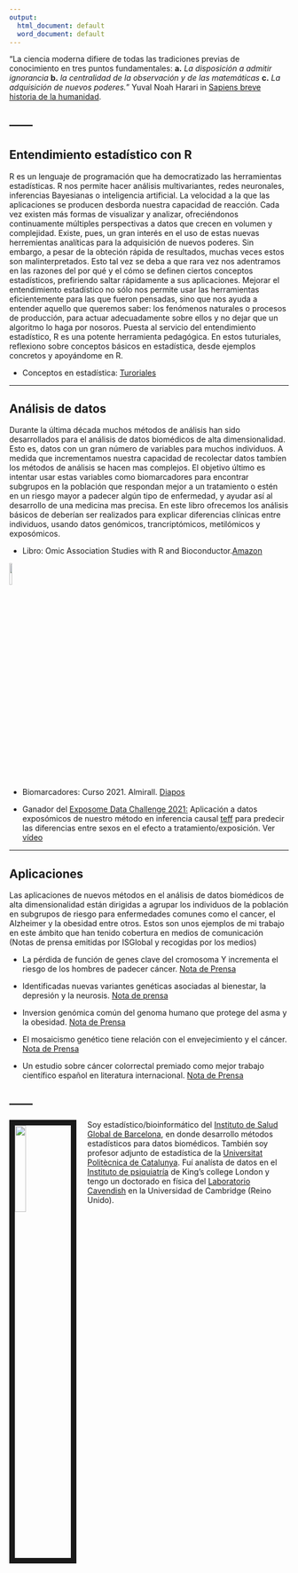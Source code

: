 ```yaml
---
output:
  html_document: default
  word_document: default
---
```

<link rel="stylesheet" href="styles.css" type="text/css">
"La ciencia moderna difiere de todas las tradiciones previas de conocimiento en tres puntos fundamentales: **a.** *La disposición a admitir ignorancia* **b.** *la centralidad de la observación y de las matemáticas* **c.** *La adquisición de nuevos poderes.*" Yuval Noah Harari in [Sapiens breve historia de la humanidad](https://www.ynharari.com/book/sapiens/). 

------
------

## Entendimiento estadístico con R

R es un lenguaje de programación que ha democratizado las herramientas estadísticas. R nos permite hacer análisis multivariantes, redes neuronales, inferencias Bayesianas o inteligencia artificial. La velocidad a la que las aplicaciones se producen desborda nuestra capacidad de reacción. Cada vez existen más formas de visualizar y analizar, ofreciéndonos continuamente múltiples perspectivas a datos que crecen en volumen y complejidad. Existe, pues, un gran interés en el uso de estas nuevas herremientas analíticas para la adquisición de nuevos poderes. Sin embargo, a pesar de la obteción rápida de resultados, muchas veces estos son malinterpretados. Esto tal vez se deba a que rara vez nos adentramos en las razones del por qué y el cómo se definen ciertos conceptos estadísticos, prefiriendo saltar rápidamente a sus aplicaciones. Mejorar el entendimiento estadístico no sólo nos permite usar las herramientas eficientemente para las que fueron pensadas, sino que nos ayuda a entender aquello que queremos saber: los fenómenos naturales o procesos de producción, para actuar adecuadamente sobre ellos y no dejar que un algoritmo lo haga por nosoros. Puesta al servicio del entendimiento estadístico, R es una potente herramienta pedagógica. En estos tuturiales, reflexiono sobre conceptos básicos en estadística, desde ejemplos concretos y apoyándome en R.                

- Conceptos en estadística: [Turoriales](https://alejandro-isglobal.github.io/teaching.html) 

------------------------------------------------------------------------------------------

## Análisis de datos

Durante la última década muchos métodos de análisis han sido desarrollados para el análisis de datos biomédicos de alta dimensionalidad. Esto es, datos con un gran número de variables para muchos individuos. A medida que incrementamos nuestra capacidad de recolectar datos tambíen los métodos de análisis se hacen mas complejos. El objetivo último es intentar usar estas variables como biomarcadores para encontrar subgrupos en la población que respondan mejor a un tratamiento o estén en un riesgo mayor a padecer algún tipo de enfermedad, y ayudar así al desarrollo de una medicina mas precisa. En este libro ofrecemos los análisis básicos de deberían ser realizados para explicar diferencias clínicas entre individuos, usando datos genómicos, trancriptómicos, metilómicos y exposómicos. 

- Libro: Omic Association Studies with R and Bioconductor.[Amazon](https://www.amazon.es/Omic-Association-Studies-R-Bioconductor/dp/1138340561) 

<img src="images/libro.jpg" style="width:10%" url="https://www.amazon.es/Omic-Association-Studies-R-Bioconductor/dp/1138340561">

- Biomarcadores: Curso 2021. Almirall.  [Diapos](https://alejandro-isglobal.github.io/teaching/Biomarkdown.html)

- Ganador del [Exposome Data Challenge 2021:](https://www.isglobal.org/-/exposome-data-analysis-challenge)  Aplicación a datos exposómicos de nuestro método en inferencia causal [teff](https://github.com/teff-package/teff) para predecir las diferencias entre sexos en el efecto a tratamiento/exposición. Ver [vídeo](https://youtu.be/VdS9vT69hMU)  

------------

## Aplicaciones

Las aplicaciones de nuevos métodos en el análisis de datos biomédicos de alta dimensionalidad están dirigidas a agrupar los individuos de la población en subgrupos de riesgo para enfermedades comunes como el cancer, el Alzheimer y la obesidad entre otros. Estos son unos ejemplos de mi trabajo en este ámbito que han tenido cobertura en medios de comunicación (Notas de prensa emitidas por ISGlobal y recogidas por los medios)

- La pérdida de función de genes clave del cromosoma Y incrementa el riesgo de los hombres de padecer cáncer. [Nota de Prensa](https://www.isglobal.org/-/la-perdida-de-funcion-de-genes-clave-del-cromosoma-y-incrementa-el-riesgo-de-los-hombres-a-padecer-cancer?redirect=https%3A%2F%2Fwww.isglobal.org%2Fsearch-results%3Fp_p_id%3D3%26p_p_lifecycle%3D0%26p_p_state%3Dmaximized%26p_p_mode%3Dview%26_3_redirect%3D%252F%26_3_keywords%3Dcaceres%26_3_struts_action%3D%252Fsearch%252Fsearch&inheritRedirect=true)

- Identificadas nuevas variantes genéticas asociadas al bienestar, la depresión y la neurosis. [Nota de prensa](https://www.isglobal.org/-/-identificadas-nuevas-variantes-geneticas-asociadas-al-bienestar-la-depresion-y-la-neuros-1?redirect=https%3A%2F%2Fwww.isglobal.org%2Fsearch-results%3Fp_p_id%3D3%26p_p_lifecycle%3D0%26p_p_state%3Dmaximized%26p_p_mode%3Dview%26_3_redirect%3D%252F%26_3_keywords%3Dcaceres%26_3_struts_action%3D%252Fsearch%252Fsearch&inheritRedirect=true)

- Inversion genómica común del genoma humano que protege del asma y la obesidad. [Nota de Prensa](https://www.isglobal.org/-/researchers-at-creal-and-upf-discover-a-common-variant-in-the-human-genome-that-protects-against-asthma-and-obesity?inheritRedirect=true)

- El mosaicismo genético tiene relación con el envejecimiento y el cáncer. [Nota de Prensa](https://www.isglobal.org/-/genetic-mosaicism-is-related-to-aging-and-cancer?inheritRedirect=true)

- Un estudio sobre cáncer colorrectal premiado como mejor trabajo científico español en literatura internacional. [Nota de Prensa](https://www.isglobal.org/-/a-study-on-colorectal-cancer-honored-as-the-best-international-scientific-literature-in-spanish?inheritRedirect=true)


------
------



<img src="images/alejandro.jpg" style="width:20%; border:10px solid; margin-right: 20px" align="left">

Soy estadístico/bioinformático del [Instituto de Salud Global de Barcelona](https://www.isglobal.org/), en donde desarrollo métodos estadísticos para datos biomédicos. También soy profesor adjunto de estadística de la [Universitat Politècnica de Catalunya](https://eebe.upc.edu/es). Fuí analísta de datos en el [Instituto de psiquiatría](https://www.kcl.ac.uk/ioppn) de King’s college London y tengo un doctorado en física del [Laboratorio Cavendish](https://www.phy.cam.ac.uk/) en la Universidad de Cambridge (Reino Unido).


